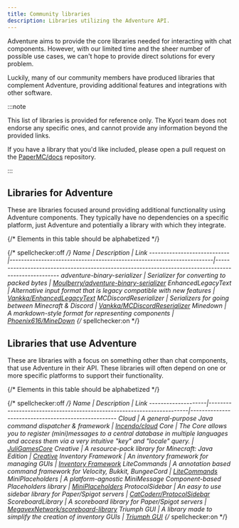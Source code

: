 ```yaml
---
title: Community libraries
description: Libraries utilizing the Adventure API.
---
```


Adventure aims to provide the core libraries needed for interacting with chat components. However, with
our limited time and the sheer number of possible use cases, we can't hope to provide direct solutions for every problem.

Luckily, many of our community members have produced libraries that complement Adventure, providing additional features and integrations with other software.

:::note

This list of libraries is provided for reference only. The Kyori team does not endorse any specific ones, and cannot provide any information beyond the provided links.

If you have a library that you'd like included, please open a pull request on the [PaperMC/docs](https://github.com/PaperMC/docs) repository.

:::


## Libraries for Adventure

These are libraries focused around providing additional functionality using Adventure components.
They typically have no dependencies on a specific platform, just Adventure and potentially a library with which they integrate.

{/* Elements in this table should be alphabetized */}

{/* spellchecker:off */}
Name                        | Description                                                           | Link
----------------------------|-----------------------------------------------------------------------|-----------------------------------------------------------------------------------------------------
adventure-binary-serializer | Serializer for converting to packed bytes                             | [Moulberry/adventure-binary-serializer](https://github.com/Moulberry/adventure-binary-serializer/>)
EnhancedLegacyText          | Alternative input format that is legacy compatible with new features  | [Vankka/EnhancedLegacyText](https://github.com/Vankka/EnhancedLegacyText>)
MCDiscordReserializer       | Serializers for going between Minecraft & Discord                     | [Vankka/MCDiscordReserializer](https://github.com/Vankka/MCDiscordReserializer>)
Minedown                    | A markdown-style format for representing components                   | [Phoenix616/MineDown](https://github.com/Phoenix616/MineDown>)
{/* spellchecker:on */}

## Libraries that use Adventure

These are libraries with a focus on something other than chat components, that use Adventure in their API.
These libraries will often depend on one or more specific platforms to support their functionality.

{/* Elements in this table should be alphabetized */}

{/* spellchecker:off */}
Name                | Description                                                           | Link
--------------------|-----------------------------------------------------------------------|----------------------------------------------------
Cloud               | A general-purpose Java command dispatcher & framework                 | [Incendo/cloud](https://github.com/Incendo/cloud)
Core                | The Core allows you to register (mini)messages to a central database in multiple languages and access them via a very intuitive "key" and "locale" query. | [JuliGamesCore](https://github.com/JuliGames/JuliGamesCore)
Creative            | A resource-pack library for Minecraft: Java Edition                   | [Creative](https://github.com/unnamed/creative)
Inventory Framework | An inventory framework for managing GUIs                              | [Inventory Framework](https://github.com/stefvanschie/IF)
LiteCommands        | A annotation based command framework for Velocity, Bukkit, BungeeCord | [LiteCommands](https://github.com/Rollczi/LiteCommands)
MiniPlaceholders    | A platform-agnostic MiniMessage Component-based Placeholders library  | [MiniPlaceholders](https://github.com/MiniPlaceholders/MiniPlaceholders)
ProtocolSidebar     | An easy to use sidebar library for Paper/Spigot servers               | [CatCoderr/ProtocolSidebar](https://github.com/CatCoderr/ProtocolSidebar)
ScoreboardLibrary   | A scoreboard library for Paper/Spigot servers                         | [MegavexNetwork/scoreboard-library](https://github.com/MegavexNetwork/scoreboard-library)
Triumph GUI         | A library made to simplify the creation of inventory GUIs             | [Triumph GUI](https://triumphteam.dev/docs/triumph-gui/introduction)
{/* spellchecker:on */}
